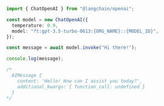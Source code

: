 ```typescript
import { ChatOpenAI } from "@langchain/openai";

const model = new ChatOpenAI({
  temperature: 0.9,
  model: "ft:gpt-3.5-turbo-0613:{ORG_NAME}::{MODEL_ID}",
});

const message = await model.invoke("Hi there!");

console.log(message);

/*
  AIMessage {
    content: 'Hello! How can I assist you today?',
    additional_kwargs: { function_call: undefined }
  }
*/
```